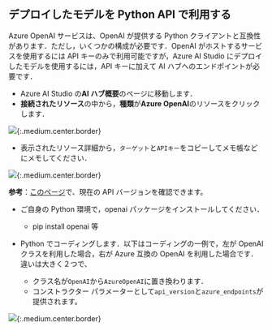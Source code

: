 ## デプロイしたモデルを Python API で利用する

Azure OpenAI サービスは、OpenAI が提供する Python クライアントと互換性があります．ただし，いくつかの構成が必要です．OpenAI がホストするサービスを使用するには API キーのみで利用可能ですが，Azure AI Studio にデプロイしたモデルを使用するには，API キーに加えて AI ハブへのエンドポイントが必要です．

- Azure AI Studio の**AI ハブ概要**のページに移動します．
- **接続されたリソース**の中から，**種類**が**Azure OpenAI**のリソースをクリックします．

![](img/01_aistudiopython1.png){:.medium.center.border}

- 表示されたリソース詳細から，`ターゲット`と`APIキー`をコピーしてメモ帳などにメモしてください．

![](img/02_aistudiopython2.png){:.medium.center.border}

**参考**：[このページ](https://learn.microsoft.com/en-us/azure/ai-services/openai/api-version-deprecation)で、現在の API バージョンを確認できます。

- ご自身の Python 環境で，openai パッケージをインストールしてください．
  - pip install openai 等

- Python でコーディングします．以下はコーディングの一例で，左が OpenAI クラスを利用した場合，右が Azure 互換の OpenAI を利用した場合です．違いは大きく２つで、
  - クラス名が`OpenAI`から`AzureOpenAI`に置き換わります．
  - コンストラクター パラメーターとして`api_version`と`azure_endpoints`が提供されます。

![](img/03_aistudiopython3.png){:.medium.center.border}
